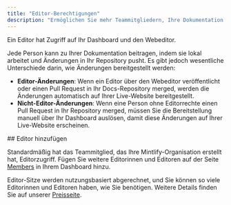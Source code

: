 ```yaml
---
title: "Editor-Berechtigungen"
description: "Ermöglichen Sie mehr Teammitgliedern, Ihre Dokumentation zu aktualisieren"
---
```


Ein Editor hat Zugriff auf Ihr Dashboard und den Webeditor.

Jede Person kann zu Ihrer Dokumentation beitragen, indem sie lokal arbeitet und Änderungen in Ihr Repository pusht. Es gibt jedoch wesentliche Unterschiede darin, wie Änderungen bereitgestellt werden:

* **Editor-Änderungen**: Wenn ein Editor über den Webeditor veröffentlicht oder einen Pull Request in Ihr Docs-Repository merged, werden die Änderungen automatisch auf Ihrer Live-Website bereitgestellt.
* **Nicht-Editor-Änderungen**: Wenn eine Person ohne Editorrechte einen Pull Request in Ihr Repository merged, müssen Sie die Bereitstellung manuell über Ihr Dashboard auslösen, damit diese Änderungen auf Ihrer Live-Website erscheinen.

<div id="add-editors">
  ## Editor hinzufügen
</div>

Standardmäßig hat das Teammitglied, das Ihre Mintlify-Organisation erstellt hat, Editorzugriff. Fügen Sie weitere Editorinnen und Editoren auf der Seite [Members](https://dashboard.mintlify.com/settings/organization/members) in Ihrem Dashboard hinzu.

Editor-Sitze werden nutzungsbasiert abgerechnet, und Sie können so viele Editorinnen und Editoren haben, wie Sie benötigen. Weitere Details finden Sie auf unserer [Preisseite](https://mintlify.com/pricing).
